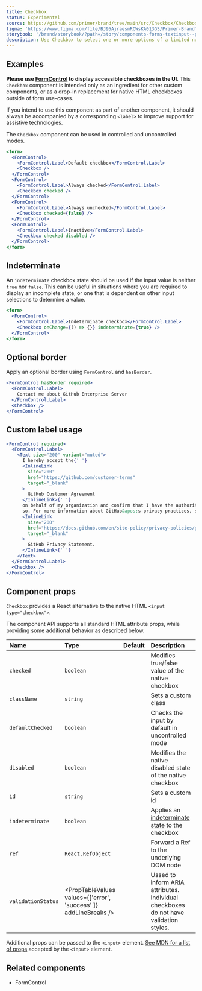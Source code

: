 ```yaml
---
title: Checkbox
status: Experimental
source: https://github.com/primer/brand/tree/main/src/Checkbox/Checkbox.tsx
figma: 'https://www.figma.com/file/BJ95AjraesmRCWsKA013GS/Primer-Brand?node-id=1377%3A30754'
storybook: '/brand/storybook/?path=/story/components-forms-textinput--playground'
description: Use Checkbox to select one or more options of a limited number of choices.
---
```



## Examples

<Note variant="warning">

**Please use [FormControl](/components/FormControl) to display accessible checkboxes in the UI**. This `Checkbox` component is intended only as an ingredient for other custom components, or as a drop-in replacement for native HTML checkboxes outside of form use-cases.

If you intend to use this component as part of another component, it should always be accompanied by a corresponding `<label>` to improve support for assistive technologies.

</Note>

The `Checkbox` component can be used in controlled and uncontrolled modes.

```jsx live
<form>
  <FormControl>
    <FormControl.Label>Default checkbox</FormControl.Label>
    <Checkbox />
  </FormControl>
  <FormControl>
    <FormControl.Label>Always checked</FormControl.Label>
    <Checkbox checked />
  </FormControl>
  <FormControl>
    <FormControl.Label>Always unchecked</FormControl.Label>
    <Checkbox checked={false} />
  </FormControl>
  <FormControl>
    <FormControl.Label>Inactive</FormControl.Label>
    <Checkbox checked disabled />
  </FormControl>
</form>
```

## Indeterminate

An `indeterminate` checkbox state should be used if the input value is neither `true` nor `false`. This can be useful in situations where you are required to display an incomplete state, or one that is dependent on other input selections to determine a value.

```jsx live
<form>
  <FormControl>
    <FormControl.Label>Indeterminate checkbox</FormControl.Label>
    <Checkbox onChange={() => {}} indeterminate={true} />
  </FormControl>
</form>
```

## Optional border

Apply an optional border using `FormControl` and `hasBorder`.

```jsx live
<FormControl hasBorder required>
  <FormControl.Label>
    Contact me about GitHub Enterprise Server
  </FormControl.Label>
  <Checkbox />
</FormControl>
```

## Custom label usage

```jsx live
<FormControl required>
  <FormControl.Label>
    <Text size="200" variant="muted">
      I hereby accept the{' '}
      <InlineLink
        size="200"
        href="https://github.com/customer-terms"
        target="_blank"
      >
        GitHub Customer Agreement
      </InlineLink>{' '}
      on behalf of my organization and confirm that I have the authority to do
      so. For more information about GitHub&apos;s privacy practices, see the{' '}
      <InlineLink
        size="200"
        href="https://docs.github.com/en/site-policy/privacy-policies/github-privacy-statement"
        target="_blank"
      >
        GitHub Privacy Statement.
      </InlineLink>{' '}
    </Text>
  </FormControl.Label>
  <Checkbox />
</FormControl>
```

## Component props

`Checkbox` provides a React alternative to the native HTML `<input type="checkbox">`.

The component API supports all standard HTML attribute props, while providing some additional behavior as described below.

| Name               | Type                                                             | Default | Description                                                                                                                                   |
| :----------------- | :--------------------------------------------------------------- | :-----: | :-------------------------------------------------------------------------------------------------------------------------------------------- |
| `checked`          | `boolean`                                                        |         | Modifies true/false value of the native checkbox                                                                                              |
| `className`        | `string`                                                         |         | Sets a custom class                                                                                                                           |
| `defaultChecked`   | `boolean`                                                        |         | Checks the input by default in uncontrolled mode                                                                                              |
| `disabled`         | `boolean`                                                        |         | Modifies the native disabled state of the native checkbox                                                                                     |
| `id`               | `string`                                                         |         | Sets a custom id                                                                                                                              |
| `indeterminate`    | `boolean`                                                        |         | Applies an [indeterminate state](https://developer.mozilla.org/en-US/docs/Web/HTML/Element/input/checkbox#attr-indeterminate) to the checkbox |
| `ref`              | `React.RefObject`                                                |         | Forward a Ref to the underlying DOM node                                                                                                      |
| `validationStatus` | <PropTableValues values={['error', 'success' ]} addLineBreaks /> |         | Ussed to inform ARIA attributes. Individual checkboxes do not have validation styles.                                                         |

Additional props can be passed to the `<input>` element. [See MDN for a list of props](https://developer.mozilla.org/en-US/docs/Web/HTML/Element/input) accepted by the `<input>` element.

## Related components

- <Link to="/components/FormControl">FormControl</Link>
